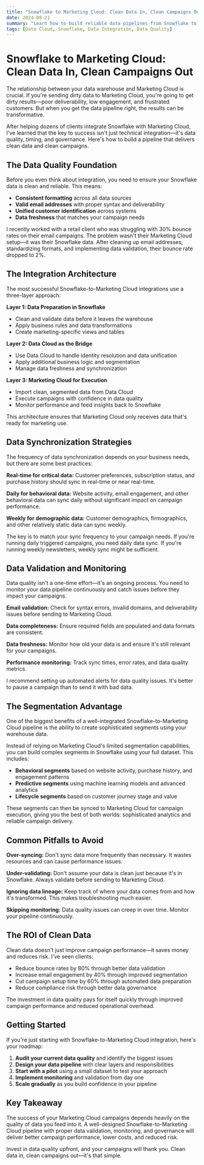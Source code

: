 ```yaml
---
title: "Snowflake to Marketing Cloud: Clean Data In, Clean Campaigns Out"
date: 2024-08-21
summary: "Learn how to build reliable data pipelines from Snowflake to Marketing Cloud that ensure data quality and campaign performance."
tags: [Data Cloud, Snowflake, Data Integration, Data Quality]
---
```


# Snowflake to Marketing Cloud: Clean Data In, Clean Campaigns Out

The relationship between your data warehouse and Marketing Cloud is crucial. If you're sending dirty data to Marketing Cloud, you're going to get dirty results—poor deliverability, low engagement, and frustrated customers. But when you get the data pipeline right, the results can be transformative.

After helping dozens of clients integrate Snowflake with Marketing Cloud, I've learned that the key to success isn't just technical integration—it's data quality, timing, and governance. Here's how to build a pipeline that delivers clean data and clean campaigns.

## The Data Quality Foundation

Before you even think about integration, you need to ensure your Snowflake data is clean and reliable. This means:

- **Consistent formatting** across all data sources
- **Valid email addresses** with proper syntax and deliverability
- **Unified customer identification** across systems
- **Data freshness** that matches your campaign needs

I recently worked with a retail client who was struggling with 30% bounce rates on their email campaigns. The problem wasn't their Marketing Cloud setup—it was their Snowflake data. After cleaning up email addresses, standardizing formats, and implementing data validation, their bounce rate dropped to 2%.

## The Integration Architecture

The most successful Snowflake-to-Marketing Cloud integrations use a three-layer approach:

**Layer 1: Data Preparation in Snowflake**
- Clean and validate data before it leaves the warehouse
- Apply business rules and data transformations
- Create marketing-specific views and tables

**Layer 2: Data Cloud as the Bridge**
- Use Data Cloud to handle identity resolution and data unification
- Apply additional business logic and segmentation
- Manage data freshness and synchronization

**Layer 3: Marketing Cloud for Execution**
- Import clean, segmented data from Data Cloud
- Execute campaigns with confidence in data quality
- Monitor performance and feed insights back to Snowflake

This architecture ensures that Marketing Cloud only receives data that's ready for marketing use.

## Data Synchronization Strategies

The frequency of data synchronization depends on your business needs, but there are some best practices:

**Real-time for critical data:** Customer preferences, subscription status, and purchase history should sync in real-time or near real-time.

**Daily for behavioral data:** Website activity, email engagement, and other behavioral data can sync daily without significant impact on campaign performance.

**Weekly for demographic data:** Customer demographics, firmographics, and other relatively static data can sync weekly.

The key is to match your sync frequency to your campaign needs. If you're running daily triggered campaigns, you need daily data sync. If you're running weekly newsletters, weekly sync might be sufficient.

## Data Validation and Monitoring

Data quality isn't a one-time effort—it's an ongoing process. You need to monitor your data pipeline continuously and catch issues before they impact your campaigns.

**Email validation:** Check for syntax errors, invalid domains, and deliverability issues before sending to Marketing Cloud.

**Data completeness:** Ensure required fields are populated and data formats are consistent.

**Data freshness:** Monitor how old your data is and ensure it's still relevant for your campaigns.

**Performance monitoring:** Track sync times, error rates, and data quality metrics.

I recommend setting up automated alerts for data quality issues. It's better to pause a campaign than to send it with bad data.

## The Segmentation Advantage

One of the biggest benefits of a well-integrated Snowflake-to-Marketing Cloud pipeline is the ability to create sophisticated segments using your warehouse data.

Instead of relying on Marketing Cloud's limited segmentation capabilities, you can build complex segments in Snowflake using your full dataset. This includes:

- **Behavioral segments** based on website activity, purchase history, and engagement patterns
- **Predictive segments** using machine learning models and advanced analytics
- **Lifecycle segments** based on customer journey stage and value

These segments can then be synced to Marketing Cloud for campaign execution, giving you the best of both worlds: sophisticated analytics and reliable campaign delivery.

## Common Pitfalls to Avoid

**Over-syncing:** Don't sync data more frequently than necessary. It wastes resources and can cause performance issues.

**Under-validating:** Don't assume your data is clean just because it's in Snowflake. Always validate before sending to Marketing Cloud.

**Ignoring data lineage:** Keep track of where your data comes from and how it's transformed. This makes troubleshooting much easier.

**Skipping monitoring:** Data quality issues can creep in over time. Monitor your pipeline continuously.

## The ROI of Clean Data

Clean data doesn't just improve campaign performance—it saves money and reduces risk. I've seen clients:

- Reduce bounce rates by 80% through better data validation
- Increase email engagement by 40% through improved segmentation
- Cut campaign setup time by 60% through automated data preparation
- Reduce compliance risk through better data governance

The investment in data quality pays for itself quickly through improved campaign performance and reduced operational overhead.

## Getting Started

If you're just starting with Snowflake-to-Marketing Cloud integration, here's your roadmap:

1. **Audit your current data quality** and identify the biggest issues
2. **Design your data pipeline** with clear layers and responsibilities
3. **Start with a pilot** using a small dataset to test your approach
4. **Implement monitoring** and validation from day one
5. **Scale gradually** as you build confidence in your pipeline

## Key Takeaway

The success of your Marketing Cloud campaigns depends heavily on the quality of data you feed into it. A well-designed Snowflake-to-Marketing Cloud pipeline with proper data validation, monitoring, and governance will deliver better campaign performance, lower costs, and reduced risk.

Invest in data quality upfront, and your campaigns will thank you. Clean data in, clean campaigns out—it's that simple.
